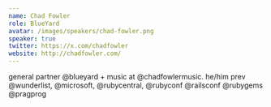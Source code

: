 ```yaml
---
name: Chad Fowler
role: BlueYard
avatar: /images/speakers/chad-fowler.png
speaker: true
twitter: https://x.com/chadfowler
website: http://chadfowler.com/
---
```


general partner @blueyard + music at @chadfowlermusic. he/him prev @wunderlist, @microsoft, @rubycentral, @rubyconf @railsconf @rubygems @pragprog
